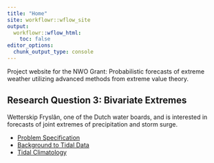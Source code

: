```yaml
---
title: "Home"
site: workflowr::wflow_site
output:
  workflowr::wflow_html:
    toc: false
editor_options:
  chunk_output_type: console
---
```


Project website for the NWO Grant: Probabilistic forecasts of extreme weather utilizing advanced methods from extreme value theory.

## Research Question 3: Bivariate Extremes

Wetterskip Fryslân, one of the Dutch water boards, and is interested in forecasts of joint extremes of precipitation and storm surge.

* [Problem Specification](compound-event-definition.html)  
* [Background to Tidal Data](details-on-tidal-summaries.html)  
* [Tidal Climatology](surge_climatology.html)  

<!-- Click on this [link](first-analysis.html) to see my results. -->
